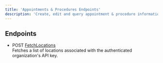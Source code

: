 ```yaml
---
title: 'Appointments & Procedures Endpoints'
description: 'Create, edit and query appointment & procedure information'
---
```


## Endpoints

- <span class="badge post">POST</span> <a href="endpoint/post-fetchlocations" target="_self">FetchLocations</a>  
  Fetches a list of locations associated with the authenticated organization's API key.



